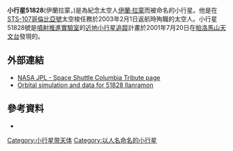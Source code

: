 {{Infobox Planet | minorplanet = yes | width = 25em | bgcolour = #FFFFC0 |
 name=小行星51828<br /> 伊蘭拉蒙 (Ilanramon)
 | discovery=yes
 | discovery_ref=[http://cfa-www.harvard.edu/iau/lists/NumberedMPs.html]
 | discoverer=[[噴射推進實驗室|噴射推進實驗室]] [[近地小行星追蹤|近地小行星追蹤]]計畫
 | discovered= 2001年7月20日
 | designations = yes
 | alt_names={{mp|2001 OU|39}}
 | mp_category=[[小行星|主帶小行星]]
 | orbit_ref=[ftp://ftp.lowell.edu/pub/elgb/astorb.html]
 | epoch=008年2月4日 ([[儒略日|JD]] 2454500.5)
 | semimajor=4億1477萬9千 [[公里|公里]] (2.773 [[天文單位|AU]])
 | perihelion=360.211 Gm (2.408 AU)
 | aphelion=469.348 Gm (3.137 AU)
 | eccentricity=0.132
 | period=1686.303 [[日|d]] (4.62 [[儒略年|a]])
 | inclination=9.474[[度|°]]
 | asc_node=41.796°
 | arg_perihelion=42.851°
 | mean_anomaly=49.211°
 | avg_speed=17.81 公里/秒
 | physical_characteristics=yes
 | dimensions=? km
 | mass=?{{e|?}} [[公斤|kg]]
 | density=? g/[[立方公分|cm³]]
 | surface_grav=? m/s²
 | escape_velocity=? km/s
 | sidereal_day=? d
 | axial_tilt=?° | pole_ecliptic_lat=? | pole_ecliptic_lon=?
 | spectral_type=?
 | abs_magnitude=13.4
 | albedo=0.10
 | single_temperature=~167 [[熱力學溫標|K]]}}

'''小行星51828'''(伊蘭拉蒙，{{mp|2001 OU|39}})是為紀念太空人[[伊蘭·拉蒙|伊蘭·拉蒙]]而被命名的小行星。他是在[[STS-107|STS-107]][[哥倫比亞號|哥倫比亞號]]太空梭任務於2003年2月1日返航時殉職的太空人。小行星51828號是[[噴射推進實驗室|噴射推進實驗室]]的[[近地小行星追蹤|近地小行星追蹤]]計畫於2001年7月20日在[[帕洛馬山天文台|帕洛馬山天文台]]發現的。

== 外部連結 ==
* [http://www.jpl.nasa.gov/releases/2003/columbia-tribute.cfm NASA JPL - Space Shuttle Columbia Tribute page] {{Wayback|url=http://www.jpl.nasa.gov/releases/2003/columbia-tribute.cfm |date=20080208162807 }}
* [http://neo.jpl.nasa.gov/cgi-bin/db?sstr=51828+Ilanramon Orbital simulation and data for 51828 Ilanramon] {{Webarchive|url=https://archive.today/20121212034411/http://neo.jpl.nasa.gov/cgi-bin/db?sstr=51828+Ilanramon |date=2012-12-12 }}

== 參考資料 ==
{{Reflist}}
*{{JPL Small Body}}

{{Minor Planet Number|[[小行星51827|小行星51827]]|[[小行星51829|小行星51829]]}}
{{小天體}}

{{DEFAULTSORT:Mikeanderson}}
{{beltasteroid-stub}}

[[Category:小行星带天体|Category:小行星带天体]]
[[Category:以人名命名的小行星|Category:以人名命名的小行星]]